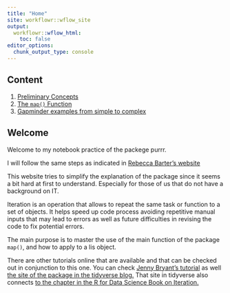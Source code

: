 ```yaml
---
title: "Home"
site: workflowr::wflow_site
output:
  workflowr::wflow_html:
    toc: false
editor_options:
  chunk_output_type: console
---
```


## Content

 1. [Preliminary Concepts](01_preliminary-concepts.html)
 2. [The `map()` Function](02_the-map-function.html)
 3. [Gapminder examples from simple to complex](03_the-map-gapminder-example.html)


## Welcome

Welcome to my notebook practice of the packege purrr.

I will follow the same steps as indicated in [Rebecca Barter's website](http://www.rebeccabarter.com/blog/2019-08-19_purrr/)

This website tries to simplify the explanation of the package since it seems a bit hard at first to understand.  Especially for those of us that do not have a background on IT.  

Iteration is an operation that allows to repeat the same task or function to a set of objects.  It helps speed up code process avoiding repetitive manual inputs that may lead to errors as well as future difficulties in revising the code to fix potential errors.  

The main purpose is to master the use of the main function of the package `map()`, and how to apply to a lis object.

There are other tutorials online that are available and that can be checked out in conjunction to this one.  You can check [Jenny Bryant's tutorial](https://jennybc.github.io/purrr-tutorial/) as well [the site of the package in the tidyverse blog. ](https://purrr.tidyverse.org/) That site in tidyverse also connects [to the chapter in the R for Data Science Book on Iteration.](http://r4ds.had.co.nz/iteration.html)


